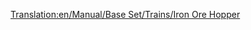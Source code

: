 [[Translation:en/Manual/Base Set/Trains/Iron Ore Hopper]]
{{nl/Manual/Base Set/Trains/Wagons|Naam=Ijzerertswagon
|Afbeelding=[[File:en/Manual/Base Set/Trains/Ironorehopper.png]]
|NormaalKosten=£1,398 ($2,796)
|NormaalGewicht=19 / 49 t
|NormaalCapaciteit=30 ton ijzererts
|MonoKosten=£1,398 ($2,796)
|MonoGewicht=19 / 54 t
|MonoCapaciteit=35 ton ijzererts
|MagKosten=£1,398 ($2,796)
|MagGewicht=19 / 56 t
|MagCapaciteit=37 ton ijzererts
|Omschrijving=De ijzerertswagon kan [[nl/Manual/Base Set/Cargos/IJzererts|ijzererts]] transporteren. Deze wagon is enkel beschikbaar in [[en/Manual/Climates#temperate|gematigd (EN)]] klimaat.
}}